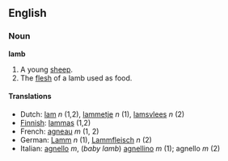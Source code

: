 ==English==
===Noun===
'''lamb'''

#A young [[sheep]].
#The [[flesh]] of a lamb used as food.

====Translations====
*Dutch: [[lam]] ''n'' (1,2), [[lammetje]] ''n'' (1), [[lamsvlees]] ''n'' (2)
*[[Finnish]]: [[lammas]] (1,2)
*French: [[agneau]] ''m'' (1, 2)
*German: [[Lamm]] ''n'' (1), [[Lammfleisch]] ''n'' (2)
*Italian: [[agnello]] ''m'', (''baby lamb'') [[agnellino]] ''m'' (1); agnello ''m'' (2)